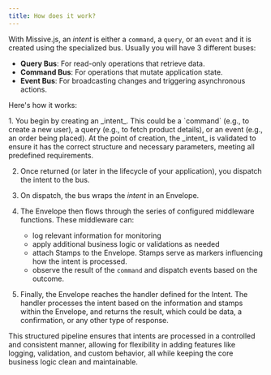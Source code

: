```yaml
---
title: How does it work?
---
```



With Missive.js, an _intent_ is either a `command`, a `query`, or an `event` and it is created using the specialized bus.
Usually you will have 3 different buses:

-   **Query Bus**: For read-only operations that retrieve data.
-   **Command Bus**: For operations that mutate application state.
-   **Event Bus**: For broadcasting changes and triggering asynchronous actions.

Here's how it works:

<Steps>
1. You begin by creating an _intent_. This could be a `command` (e.g., to create a new user), a query (e.g., to fetch product details), or an event (e.g., an order being placed).
   At the point of creation, the _intent_ is validated to ensure it has the correct structure and necessary parameters, meeting all predefined requirements.

2. Once returned (or later in the lifecycle of your application), you dispatch the intent to the bus.

3. On dispatch, the bus wraps the _intent_ in an Envelope.

4. The Envelope then flows through the series of configured middleware functions. These middleware can:

    - log relevant information for monitoring
    - apply additional business logic or validations as needed
    - attach Stamps to the Envelope. Stamps serve as markers influencing how the intent is processed.
    - observe the result of the `command` and dispatch events based on the outcome.

5. Finally, the Envelope reaches the handler defined for the Intent. The handler processes the intent based on the information and stamps within the Envelope, and returns the result,
   which could be data, a confirmation, or any other type of response.

</Steps>
This structured pipeline ensures that intents are processed in a controlled and consistent manner, allowing for flexibility in adding features like logging, validation, and custom behavior, 
all while keeping the core business logic clean and maintainable.

